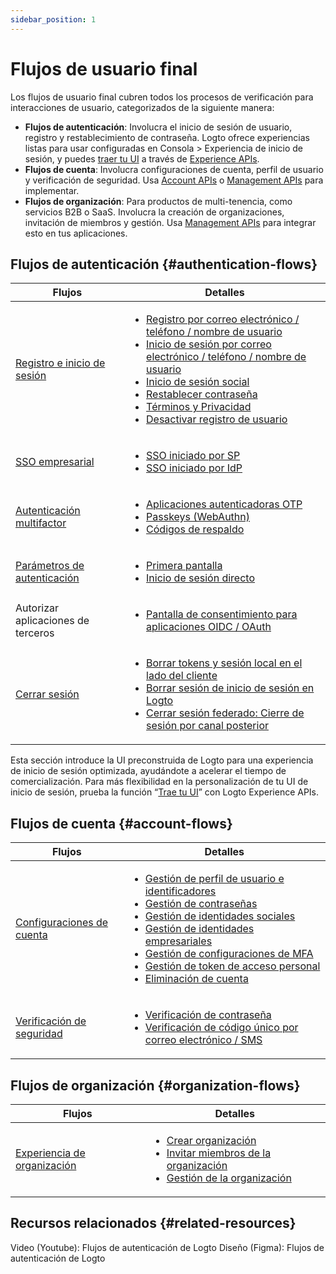 ```yaml
---
sidebar_position: 1
---
```


# Flujos de usuario final

Los flujos de usuario final cubren todos los procesos de verificación para interacciones de usuario, categorizados de la siguiente manera:

- **Flujos de autenticación**: Involucra el inicio de sesión de usuario, registro y restablecimiento de contraseña. Logto ofrece experiencias listas para usar configuradas en <CloudLink to="/sign-in-experience">Consola > Experiencia de inicio de sesión</CloudLink>, y puedes [traer tu UI](/customization/bring-your-ui) a través de [Experience APIs](https://openapi.logto.io/group/endpoint-experience).
- **Flujos de cuenta**: Involucra configuraciones de cuenta, perfil de usuario y verificación de seguridad. Usa [Account APIs](https://openapi.logto.io/group/endpoint-account-center) o [Management APIs](https://openapi.logto.io/operation/operation-getuser) para implementar.
- **Flujos de organización**: Para productos de multi-tenencia, como servicios B2B o SaaS. Involucra la creación de organizaciones, invitación de miembros y gestión. Usa [Management APIs](https://openapi.logto.io/operation/operation-listorganizations) para integrar esto en tus aplicaciones.

## Flujos de autenticación \{#authentication-flows}

| Flujos                                                                   | Detalles                                                                                                                                                                                                                                                                                                                                                                                                                                                                                                                                                                                                                                |
| ------------------------------------------------------------------------ | --------------------------------------------------------------------------------------------------------------------------------------------------------------------------------------------------------------------------------------------------------------------------------------------------------------------------------------------------------------------------------------------------------------------------------------------------------------------------------------------------------------------------------------------------------------------------------------------------------------------------------------- |
| [Registro e inicio de sesión](/end-user-flows/sign-up-and-sign-in)       | <ul><li>[Registro por correo electrónico / teléfono / nombre de usuario](/end-user-flows/sign-up-and-sign-in/sign-up)</li><li>[Inicio de sesión por correo electrónico / teléfono / nombre de usuario](/end-user-flows/sign-up-and-sign-in/sign-in)</li><li>[Inicio de sesión social](/end-user-flows/sign-up-and-sign-in/social-sign-in)</li><li>[Restablecer contraseña](/end-user-flows/sign-up-and-sign-in/reset-password)</li><li>[Términos y Privacidad](/end-user-flows/sign-up-and-sign-in/terms-and-privacy)</li><li>[Desactivar registro de usuario](/end-user-flows/sign-up-and-sign-in/disable-user-registration)</li></ul> |
| [SSO empresarial](/end-user-flows/enterprise-sso)                        | <ul><li>[SSO iniciado por SP](/end-user-flows/enterprise-sso/sp-initiated-sso)</li><li>[SSO iniciado por IdP](/end-user-flows/enterprise-sso/idp-initiated-sso)</li></ul>                                                                                                                                                                                                                                                                                                                                                                                                                                                               |
| [Autenticación multifactor](/end-user-flows/mfa)                         | <ul><li>[Aplicaciones autenticadoras OTP](/end-user-flows/mfa/authenticator-app-otp)</li><li>[Passkeys (WebAuthn)](/end-user-flows/mfa/webauthn)</li><li>[Códigos de respaldo](/end-user-flows/mfa/backup-codes)</li></ul>                                                                                                                                                                                                                                                                                                                                                                                                              |
| [Parámetros de autenticación](/end-user-flows/authentication-parameters) | <ul><li>[Primera pantalla](/end-user-flows/authentication-parameters/first-screen)</li><li>[Inicio de sesión directo](/end-user-flows/authentication-parameters/direct-sign-in)</li></ul>                                                                                                                                                                                                                                                                                                                                                                                                                                               |
| Autorizar aplicaciones de terceros                                       | <ul><li>[Pantalla de consentimiento para aplicaciones OIDC / OAuth](/end-user-flows/consent-screen)</li></ul>                                                                                                                                                                                                                                                                                                                                                                                                                                                                                                                           |
| [Cerrar sesión](/end-user-flows/sign-out)                                | <ul><li>[Borrar tokens y sesión local en el lado del cliente](/end-user-flows/sign-out/#clear-tokens-and-local-session-at-the-client-side)</li><li>[Borrar sesión de inicio de sesión en Logto](/end-user-flows/sign-out/#clear-sign-in-session-at-logto)</li><li>[Cerrar sesión federado: Cierre de sesión por canal posterior](/end-user-flows/sign-out/#federated-sign-out-back-channel-logout)</li></ul>                                                                                                                                                                                                                            |

Esta sección introduce la UI preconstruida de Logto para una experiencia de inicio de sesión optimizada, ayudándote a acelerar el tiempo de comercialización. Para más flexibilidad en la personalización de tu UI de inicio de sesión, prueba la función “[Trae tu UI](/customization/bring-your-ui)” con Logto Experience APIs.

## Flujos de cuenta \{#account-flows}

| Flujos                                                             | Detalles                                                                                                                                                                                                                                                                                                                                                                                                                                                                                                                                                                                                                                                                                                                                                                                                                                                                                |
| ------------------------------------------------------------------ | --------------------------------------------------------------------------------------------------------------------------------------------------------------------------------------------------------------------------------------------------------------------------------------------------------------------------------------------------------------------------------------------------------------------------------------------------------------------------------------------------------------------------------------------------------------------------------------------------------------------------------------------------------------------------------------------------------------------------------------------------------------------------------------------------------------------------------------------------------------------------------------- |
| [Configuraciones de cuenta](/end-user-flows/account-settings)      | <ul><li>[Gestión de perfil de usuario e identificadores](/end-user-flows/account-settings/by-management-api#user-profile-and-identifiers-management-apis)</li><li>[Gestión de contraseñas](/end-user-flows/account-settings/by-management-api#user-password-management)</li><li>[Gestión de identidades sociales](/end-user-flows/account-settings/by-management-api#user-social-identities-management)</li><li>[Gestión de identidades empresariales](/end-user-flows/account-settings/by-management-api#user-enterprise-identities-management)</li><li>[Gestión de configuraciones de MFA](/end-user-flows/account-settings/by-management-api#user-mfa-settings-management)</li><li>[Gestión de token de acceso personal](/user-management/personal-access-token)</li><li>[Eliminación de cuenta](/end-user-flows/account-settings/by-management-api#user-account-deletion)</li></ul> |
| [Verificación de seguridad](/end-user-flows/security-verification) | <ul><li>[Verificación de contraseña](/end-user-flows/security-verification/by-management-api#password-verification)</li><li>[Verificación de código único por correo electrónico / SMS](/end-user-flows/security-verification/by-management-api#emailsms-one-time-code-verification)</li></ul>                                                                                                                                                                                                                                                                                                                                                                                                                                                                                                                                                                                          |

## Flujos de organización \{#organization-flows}

| Flujos                                                                 | Detalles                                                                                                                                                                                                                                                                                                                     |
| ---------------------------------------------------------------------- | ---------------------------------------------------------------------------------------------------------------------------------------------------------------------------------------------------------------------------------------------------------------------------------------------------------------------------- |
| [Experiencia de organización](/end-user-flows/organization-experience) | <ul><li>[Crear organización](/end-user-flows/organization-experience/create-organization)</li><li>[Invitar miembros de la organización](/end-user-flows/organization-experience/invite-organization-members)</li><li>[Gestión de la organización](/end-user-flows/organization-experience/organization-management)</li></ul> |

## Recursos relacionados \{#related-resources}

<Url href="https://www.youtube.com/playlist?list=PLy2Il6wrD_fwhMhj-7lS5s94PVE2DAJYg">
  Video (Youtube): Flujos de autenticación de Logto
</Url>
<Url href="https://www.figma.com/community/file/1260495684847942413/logto-sign-in-experience">
  Diseño (Figma): Flujos de autenticación de Logto
</Url>
